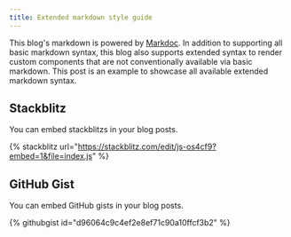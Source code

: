 ```yaml
---
title: Extended markdown style guide
---
```


This blog's markdown is powered by [Markdoc](https://markdoc.dev/). In addition to supporting all basic markdown syntax, this blog also supports extended syntax to render custom components that are not conventionally available via basic markdown. This post is an example to showcase all available extended markdown syntax.

## Stackblitz

You can embed stackblitzs in your blog posts.

{% stackblitz url="https://stackblitz.com/edit/js-os4cf9?embed=1&file=index.js" %}

## GitHub Gist

You can embed GitHub gists in your blog posts.

{% githubgist id="d96064c9c4ef2e8ef71c90a10ffcf3b2" %}
